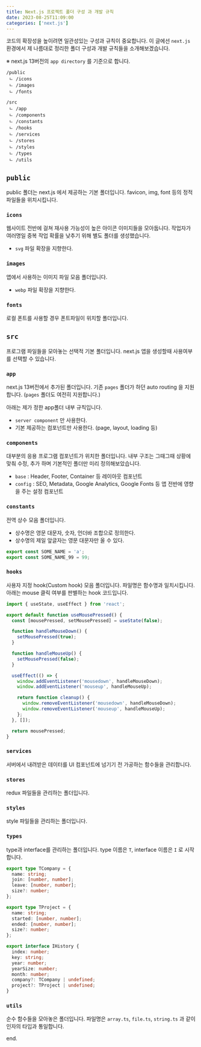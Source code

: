 ```yaml
---
title: Next.js 프로젝트 폴더 구성 과 개발 규칙
date: 2023-08-25T11:09:00
categories: ['next.js']
---
```


코드의 확장성을 높이려면 일관성있는 구성과 규칙이 중요합니다.
이 글에선 `next.js` 환경에서 제 나름대로 정리한 폴더 구성과 개발 규칙들을 소개해보겠습니다.

※ next.js 13버전의 `app directory` 를 기준으로 합니다.

```
/public
 ㄴ /icons
 ㄴ /images
 ㄴ /fonts

/src
 ㄴ /app
 ㄴ /components
 ㄴ /constants
 ㄴ /hooks
 ㄴ /services
 ㄴ /stores
 ㄴ /styles
 ㄴ /types
 ㄴ /utils
```

## `public`

public 폴더는 next.js 에서 제공하는 기본 폴더입니다.
favicon, img, font 등의 정적 파일들을 위치시킵니다.

### `icons`

웹사이트 전반에 걸쳐 재사용 가능성이 높은 아이콘 이미지들을 모아둡니다.
작업자가 여러명일 중복 작업 확률을 낮추기 위해 별도 폴더를 생성했습니다.

- `svg` 파일 확장을 지향한다.

### `images`

앱에서 사용하는 이미지 파일 모음 폴더입니다.

- `webp` 파일 확장을 지향한다.

### `fonts`

로컬 폰트를 사용할 경우 폰트파일이 위치할 폴더입니다.

## `src`

프로그램 파일들을 모아놓는 선택적 기본 폴더입니다.
next.js 앱을 생성할때 사용여부를 선택할 수 있습니다.

### `app`

next.js 13버전에서 추가된 폴더입니다. 기존 `pages` 폴더가 하던 auto routing 을 지원합니다. (`pages` 폴더도 여전히 지원합니다.)

아래는 제가 정한 app폴더 내부 규칙입니다.

- `server component` 만 사용한다.
- 기본 제공하는 컴포넌트만 사용한다. (page, layout, loading 등)

### `components`

대부분의 응용 프로그램 컴포넌트가 위치한 폴더입니다.
내부 구조는 그때그때 상황에 맞춰 수정, 추가 하며 기본적인 폴더만 미리 정의해보았습니다.

- `base` : Header, Footer, Container 등 레이아웃 컴포넌트
- `config` : SEO, Metadata, Google Analytics, Google Fonts 등 앱 전반에 영향을 주는 설정 컴포넌트

### `constants`

전역 상수 모음 폴더입니다.

- 상수명은 영문 대문자, 숫자, 언더바 조합으로 정의한다.
- 상수명의 제일 앞글자는 영문 대문자만 올 수 있다.

```ts:/src/constants/some.ts
export const SOME_NAME = 'a';
export const SOME_NAME_99 = 99;
```

### `hooks`

사용자 지정 hook(Custom hook) 모음 폴더입니다.
파일명은 함수명과 일치시킵니다.
아래는 mouse 클릭 여부를 판별하는 hook 코드입니다.

```ts:/src/hook/useMousePressed.ts
import { useState, useEffect } from 'react';

export default function useMousePressed() {
  const [mousePressed, setMousePressed] = useState(false);

  function handleMouseDown() {
    setMousePressed(true);
  }

  function handleMouseUp() {
    setMousePressed(false);
  }

  useEffect(() => {
    window.addEventListener('mousedown', handleMouseDown);
    window.addEventListener('mouseup', handleMouseUp);

    return function cleanup() {
      window.removeEventListener('mousedown', handleMouseDown);
      window.removeEventListener('mouseup', handleMouseUp);
    };
  }, []);

  return mousePressed;
}
```

### `services`

서버에서 내려받은 데이터를 UI 컴포넌트에 넘기기 전 가공하는 함수들을 관리합니다.

### `stores`

redux 파일들을 관리하는 폴더입니다.

### `styles`

style 파일들을 관리하는 폴더입니다.

### `types`

type과 interface를 관리하는 폴더입니다.
type 이름은 `T`, interface 이름은 `I` 로 시작합니다.

```ts
export type TCompany = {
  name: string;
  join: [number, number];
  leave: [number, number];
  size?: number;
};

export type TProject = {
  name: string;
  started: [number, number];
  ended: [number, number];
  size?: number;
};

export interface IHistory {
  index: number;
  key: string;
  year: number;
  yearSize: number;
  month: number;
  company?: TCompany | undefined;
  project?: TProject | undefined;
}
```

### `utils`

순수 함수들을 모아놓은 폴더입니다.
파일명은 `array.ts`, `file.ts`, `string.ts` 과 같이 인자의 타입과 통일합니다.

end.
